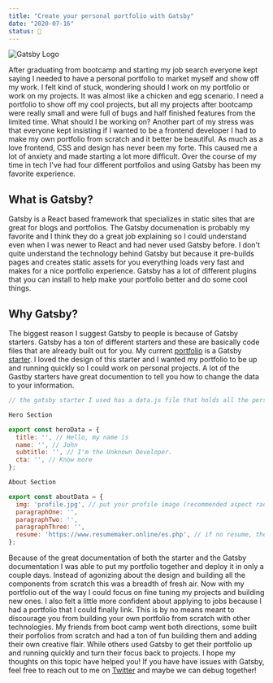 ```yaml
---
title: "Create your personal portfolio with Gatsby"
date: "2020-07-16"
status: 🌱
---
```


<img src="/gatsbyLogo.svg" alt="Gatsby Logo" />

After graduating from bootcamp and starting my job search everyone kept saying I needed to have a personal portfolio to market myself and show off my work. I felt kind of stuck, wondering should I work on my portfolio or work on my projects. It was almost like a chicken and egg scenario. I need a portfolio to show off my cool projects, but all my projects after bootcamp were really small and were full of bugs and half finished features from the limited time. What should I be working on? Another part of my stress was that everyone kept insisting if I wanted to be a frontend developer I had to make my own portfolio from scratch and it better be beautiful. As much as a love frontend, CSS and design has never been my forte. This caused me a lot of anxiety and made starting a lot more difficult. Over the course of my time in tech I've had four different portfolios and using Gatsby has been my favorite experience.

## What is Gatsby?

Gatsby is a React based framework that specializes in static sites that are great for blogs and portfolios. The Gatsby documenation is probably my favorite and I think they do a great job explaining so I could understand even when I was newer to React and had never used Gatsby before. I don't quite understand the technology behind Gatsby but because it pre-builds pages and creates static assets for you everything loads very fast and makes for a nice portfolio experience. Gatsby has a lot of different plugins that you can install to help make your portfolio better and do some cool things.

## Why Gatsby?

The biggest reason I suggest Gatsby to people is because of Gatsby starters. Gatsby has a ton of different starters and these are basically code files that are already built out for you. My current [portfolio](https://jenniferwilliams.dev/) is a Gatsby [starter](https://www.gatsbyjs.org/starters/cobidev/gatsby-simplefolio/). I loved the design of this starter and I wanted my portfolio to be up and running quickly so I could work on personal projects. A lot of the Gastby starters have great documention to tell you how to change the data to your information.

```javascript
// the gatsby starter I used has a data.js file that holds all the personal information

Hero Section

export const heroData = {
  title: '', // Hello, my name is
  name: '', // John
  subtitle: '', // I'm the Unknown Developer.
  cta: '', // Know more
};

About Section

export const aboutData = {
  img: 'profile.jpg', // put your profile image (recommended aspect radio: square)
  paragraphOne: '',
  paragraphTwo: '',
  paragraphThree: '',
  resume: 'https://www.resumemaker.online/es.php', // if no resume, the button will not show up
};

```

Because of the great documentation of both the starter and the Gatsby documentation I was able to put my portfolio together and deploy it in only a couple days. Instead of agonizing about the design and building all the components from scratch this was a breadth of fresh air. Now with my portfolio out of the way I could focus on fine tuning my projects and building new ones. I also felt a little more confident about applying to jobs because I had a portfolio that I could finally link. This is by no means meant to discourage you from building your own portfolio from scratch with other technologies. My friends from boot camp went both directions, some built their porfolios from scratch and had a ton of fun building them and adding their own creative flair. While others used Gatsby to get their portfolio up and running quickly and turn their focus back to projects. I hope my thoughts on this topic have helped you! If you have have issues with Gatsby, feel free to reach out to me on [Twitter](https://twitter.com/jenkens_) and maybe we can debug together!
